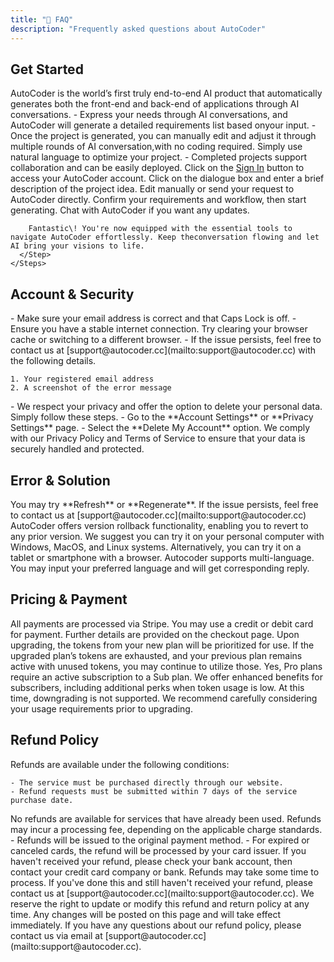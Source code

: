 ```yaml
---
title: "📕 FAQ"
description: "Frequently asked questions about AutoCoder"
---
```


## **Get Started**

<AccordionGroup>
  <Accordion title="What is AutoCoder?">
    AutoCoder is the world’s first truly end-to-end AI product that automatically generates both the front-end and
    back-end of applications through AI conversations.
  </Accordion>
  <Accordion title="How is this different from other solutions? ">
    - Express your needs through AI conversations, and AutoCoder will generate a detailed requirements list based onyour input.
    - Once the project is generated, you can manually edit and adjust it through multiple rounds of AI conversation,with no coding required. Simply use natural language to optimize your project.
    - Completed projects support collaboration and can be easily deployed.
  </Accordion>
  <Accordion title="How can I create a project from the beginning? ">
    <Steps>
      <Step title="Step 1">
        Click on the <u>Sign In</u> button to access your AutoCoder account.
      </Step>
      <Step title="Step 2">
        Click on the dialogue box and enter a brief description of the project idea.
      </Step>
      <Step title="Step 3">
        Edit manually or send your request to AutoCoder directly.
      </Step>
      <Step title="Step 4">
        Confirm your requirements and workflow, then start generating.
      </Step>
      <Step title="Step 5">
        Chat with AutoCoder if you want any updates. 

        Fantastic\! You're now equipped with the essential tools to navigate AutoCoder effortlessly. Keep theconversation flowing and let AI bring your visions to life.
      </Step>
    </Steps>
  </Accordion>
</AccordionGroup>

## **Account & Security**

<AccordionGroup>
  <Accordion title="What should I do if I am unable to login? ">
    - Make sure your email address is correct and that Caps Lock is off.
    - Ensure you have a stable internet connection. Try clearing your browser cache or switching to a different browser.
    - If the issue persists, feel free to contact us at [support@autocoder.cc](mailto:support@autocoder.cc) with the following details.

    1. Your registered email address
    2. A screenshot of the error message
  </Accordion>
  <Accordion title="What should I do if I want to delete my personal data?">
    - We respect your privacy and offer the option to delete your personal data. Simply follow these steps.
    - Go to the **Account Settings** or **Privacy Settings** page.
    - Select the **Delete My Account** option.
  </Accordion>
  <Accordion title="How do you manage my data?">
    We comply with our Privacy Policy and Terms of Service to ensure that your data is securely handled and protected.
  </Accordion>
</AccordionGroup>

## **Error & Solution**

<AccordionGroup>
  <Accordion title="What should I do if it takes a little bit longer to generate?">
    You may try **Refresh** or **Regenerate**. If the issue persists, feel free to contact us at [support@autocoder.cc](mailto:support@autocoder.cc)
  </Accordion>
  <Accordion title="What should I do if I want to revert to the previous version?">
    AutoCoder offers version rollback functionality, enabling you to revert to any prior version.
  </Accordion>
  <Accordion title="On which devices is AutoCoder supported?">
    We suggest you can try it on your personal computer with Windows, MacOS, and Linux systems. Alternatively, you can try it on a tablet or smartphone with a browser.
  </Accordion>
  <Accordion title="Which language is supported?">
    Autocoder supports multi-language. You may input your preferred language and will get corresponding reply.
  </Accordion>
</AccordionGroup>

## Pricing & Payment

<AccordionGroup>
  <Accordion title="What payment methods are supported? ">
    All payments are processed via Stripe. You may use a credit or debit card for payment. Further details are provided on the checkout page.
  </Accordion>
  <Accordion title="Can I continue using my previous plan after upgrading?">
    Upon upgrading, the tokens from your new plan will be prioritized for use. If the upgraded plan’s tokens are exhausted, and your previous plan remains active with unused tokens, you may continue to utilize those.
  </Accordion>
  <Accordion title="Must I subscribe to a Sub plan before purchasing a Pro plan?">
    Yes, Pro plans require an active subscription to a Sub plan. We offer enhanced benefits for subscribers, including additional perks when token usage is low.
  </Accordion>
  <Accordion title="Can I downgrade after upgrading?">
    At this time, downgrading is not supported. We recommend carefully considering your usage requirements prior to upgrading.
  </Accordion>
</AccordionGroup>

## Refund Policy

<AccordionGroup>
  <Accordion title="Refund Eligibility">
    Refunds are available under the following conditions:

    - The service must be purchased directly through our website.
    - Refund requests must be submitted within 7 days of the service purchase date.
  </Accordion>
  <Accordion title="Non-Refundable Services">
    No refunds are available for services that have already been used.
  </Accordion>
  <Accordion title="Refund Amount">
    Refunds may incur a processing fee, depending on the applicable charge standards.
  </Accordion>
  <Accordion title="Refund Delays or Issues">
    - Refunds will be issued to the original payment method.
    - For expired or canceled cards, the refund will be processed by your card issuer. If you haven't received your refund, please check your bank account, then contact your credit card company or bank. Refunds may take some time to process. If you've done this and still haven't received your refund, please contact us at [support@autocoder.cc](mailto:support@autocoder.cc).
  </Accordion>
  <Accordion title="Changes to This Policy">
    We reserve the right to update or modify this refund and return policy at any time. Any changes will be posted on this page and will take effect immediately.
  </Accordion>
  <Accordion title="Contact Us">
    If you have any questions about our refund policy, please contact us via email at [support@autocoder.cc](mailto:support@autocoder.cc).
  </Accordion>
</AccordionGroup>